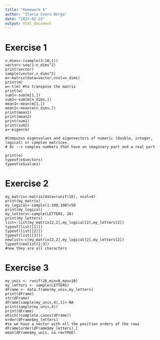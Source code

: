 ```yaml
---
title: "Homework 5"
author: "Ilaria Coero Borga"
date: "2023-02-22"
output: html_document
---
```


# Exercise 1 
```
n_dims<-(sample(3:10,1))
vector<-seq(1:n_dims^2)
print(vector)
sample(vector,n_dims^2)
m<-matrix(data=vector,ncol=n_dims)
print(m)
w<-t(m) #to transpose the matrix 
print(w)
sum1<-sum(m[1,])
sum2<-sum(m[n_dims,])
mean1<-mean(m[1,])
mean2<-mean(m[n_dims,])
print(mean1)
print(mean2)
print(sum1)
print(sum2)
e<-eigen(m)

#Computes eigenvalues and eigenvectors of numeric (double, integer, logical) or complex matrices.
# 0i --> complex numbers that have an imaginary part and a real part 

print(e)
typeof(e$vectors)
typeof(e$values)
```
# Exercise 2
```
my_matrix<-matrix(data=runif(16), ncol=4)
print(my_matrix)
my_logical<-sample(1:100,100)<50
print(my_logical)
my_letters<-sample(LETTERS, 26)
print(my_letters)
list<-list(my_matrix[2,2],my_logical[2],my_letters[2])
typeof(list[[1]])
typeof(list[[2]])
typeof(list[[3]])
newlist<-c(my_matrix[2,2],my_logical[2],my_letters[2])
typeof(newlist[1:3])
#now they are all characters
```
# Exercise 3 
```
my_unis <- runif(26,min=0,max=10)
my_letters <- sample(LETTERS)
dFrame <- data.frame(my_unis,my_letters)
print(dFrame)
str(dFrame)
dFrame[sample(my_unis,4),1]<-NA
print(sample(my_unis,4))
print(dFrame)
which(!complete.cases(dFrame))
order(dFrame$my_letters)
#so we have a vector with all the position orders of the rows 
dFrame[order(dFrame$my_letters),]
mean(dFrame$my_unis, na.rm=TRUE)
```


